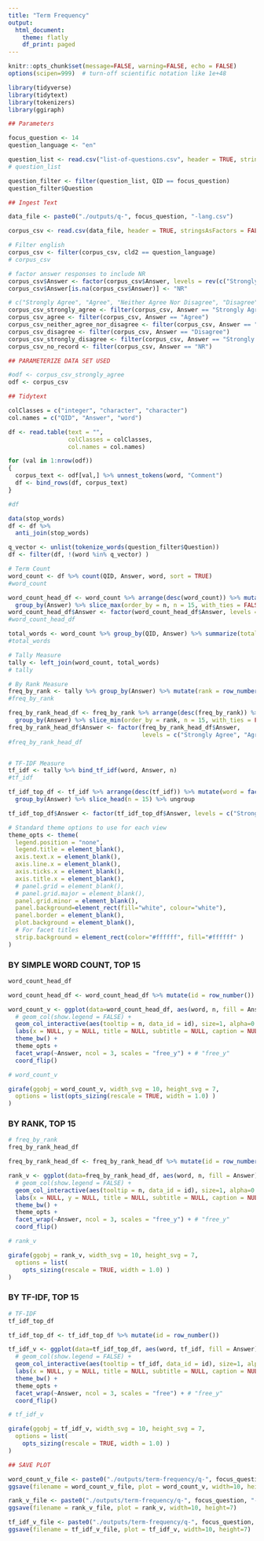 ```yaml
---
title: "Term Frequency"
output: 
  html_document:
    theme: flatly
    df_print: paged
---
```


```r

knitr::opts_chunk$set(message=FALSE, warning=FALSE, echo = FALSE)
options(scipen=999)  # turn-off scientific notation like 1e+48

library(tidyverse)
library(tidytext)
library(tokenizers)
library(ggiraph)

```



```r

## Parameters

focus_question <- 14
question_language <- "en"

question_list <- read.csv("list-of-questions.csv", header = TRUE, stringsAsFactors = FALSE, encoding="UTF-8")
# question_list

question_filter <- filter(question_list, QID == focus_question)
question_filter$Question


```



```r

## Ingest Text

data_file <- paste0("./outputs/q-", focus_question, "-lang.csv")

corpus_csv <- read.csv(data_file, header = TRUE, stringsAsFactors = FALSE, encoding="UTF-8")

# Filter english
corpus_csv <- filter(corpus_csv, cld2 == question_language)
# corpus_csv

# factor answer responses to include NR
corpus_csv$Answer <- factor(corpus_csv$Answer, levels = rev(c("Strongly Agree", "Agree", "Neither Agree Nor Disagree", "Disagree", "Strongly Disagree", "NR")))
corpus_csv$Answer[is.na(corpus_csv$Answer)] <- "NR"

# c("Strongly Agree", "Agree", "Neither Agree Nor Disagree", "Disagree", "Strongly Disagree", "NR")
corpus_csv_strongly_agree <- filter(corpus_csv, Answer == "Strongly Agree")
corpus_csv_agree <- filter(corpus_csv, Answer == "Agree")
corpus_csv_neither_agree_nor_disagree <- filter(corpus_csv, Answer == "Neither Agree Nor Disagree")
corpus_csv_disagree <- filter(corpus_csv, Answer == "Disagree")
corpus_csv_strongly_disagree <- filter(corpus_csv, Answer == "Strongly Disagree")
corpus_csv_no_record <- filter(corpus_csv, Answer == "NR")

```



```r
## PARAMETERIZE DATA SET USED

#odf <- corpus_csv_strongly_agree
odf <- corpus_csv

```



```r

## Tidytext

colClasses = c("integer", "character", "character")
col.names = c("QID", "Answer", "word")

df <- read.table(text = "",
                 colClasses = colClasses,
                 col.names = col.names)

for (val in 1:nrow(odf))
{
  corpus_text <- odf[val,] %>% unnest_tokens(word, "Comment")
  df <- bind_rows(df, corpus_text)
}

#df

data(stop_words)
df <- df %>%
  anti_join(stop_words)

q_vector <- unlist(tokenize_words(question_filter$Question))
df <- filter(df, !(word %in% q_vector) )

# Term Count
word_count <- df %>% count(QID, Answer, word, sort = TRUE)
#word_count

word_count_head_df <- word_count %>% arrange(desc(word_count)) %>% mutate(word = factor(word, levels = rev(unique(word)))) %>%
  group_by(Answer) %>% slice_max(order_by = n, n = 15, with_ties = FALSE) %>% ungroup
word_count_head_df$Answer <- factor(word_count_head_df$Answer, levels = c("Strongly Agree", "Agree", "Neither Agree Nor Disagree", "Disagree", "Strongly Disagree", "NR"))
#word_count_head_df

total_words <- word_count %>% group_by(QID, Answer) %>% summarize(total = sum(n)) # , Answer
#total_words

# Tally Measure
tally <- left_join(word_count, total_words)
# tally

# By Rank Measure
freq_by_rank <- tally %>% group_by(Answer) %>% mutate(rank = row_number(), `term frequency` = n/total)
#freq_by_rank

freq_by_rank_head_df <- freq_by_rank %>% arrange(desc(freq_by_rank)) %>% mutate(word = factor(word, levels = rev(unique(word)))) %>%
  group_by(Answer) %>% slice_min(order_by = rank, n = 15, with_ties = FALSE) %>% ungroup
freq_by_rank_head_df$Answer <- factor(freq_by_rank_head_df$Answer, 
                                      levels = c("Strongly Agree", "Agree", "Neither Agree Nor Disagree", "Disagree", "Strongly Disagree", "NR"))
#freq_by_rank_head_df


# TF-IDF Measure
tf_idf <- tally %>% bind_tf_idf(word, Answer, n)
#tf_idf

tf_idf_top_df <- tf_idf %>% arrange(desc(tf_idf)) %>% mutate(word = factor(word, levels = rev(unique(word)))) %>%
  group_by(Answer) %>% slice_head(n = 15) %>% ungroup

tf_idf_top_df$Answer <- factor(tf_idf_top_df$Answer, levels = c("Strongly Agree", "Agree", "Neither Agree Nor Disagree", "Disagree", "Strongly Disagree", "NR"))


```


```r

# Standard theme options to use for each view
theme_opts <- theme(
  legend.position = "none",
  legend.title = element_blank(),
  axis.text.x = element_blank(),
  axis.line.x = element_blank(),
  axis.ticks.x = element_blank(),
  axis.title.x = element_blank(),
  # panel.grid = element_blank(),
  # panel.grid.major = element_blank(),
  panel.grid.minor = element_blank(),
  panel.background=element_rect(fill="white", colour="white"),
  panel.border = element_blank(),
  plot.background = element_blank(),
  # For facet titles
  strip.background = element_rect(color="#ffffff", fill="#ffffff" )
)

```

### BY SIMPLE WORD COUNT, TOP 15

```r

word_count_head_df

word_count_head_df <- word_count_head_df %>% mutate(id = row_number())

word_count_v <- ggplot(data=word_count_head_df, aes(word, n, fill = Answer)) +
  # geom_col(show.legend = FALSE) +
  geom_col_interactive(aes(tooltip = n, data_id = id), size=1, alpha=0.8) +
  labs(x = NULL, y = NULL, title = NULL, subtitle = NULL, caption = NULL ) +
  theme_bw() +
  theme_opts +
  facet_wrap(~Answer, ncol = 3, scales = "free_y") + # "free_y"
  coord_flip()

# word_count_v

girafe(ggobj = word_count_v, width_svg = 10, height_svg = 7,
  options = list(opts_sizing(rescale = TRUE, width = 1.0) )
)


```

### BY RANK, TOP 15


```r

# freq_by_rank
freq_by_rank_head_df

freq_by_rank_head_df <- freq_by_rank_head_df %>% mutate(id = row_number())

rank_v <- ggplot(data=freq_by_rank_head_df, aes(word, n, fill = Answer)) +
  # geom_col(show.legend = FALSE) +
  geom_col_interactive(aes(tooltip = n, data_id = id), size=1, alpha=0.8) +
  labs(x = NULL, y = NULL, title = NULL, subtitle = NULL, caption = NULL ) +
  theme_bw() +
  theme_opts +
  facet_wrap(~Answer, ncol = 3, scales = "free_y") + # "free_y"
  coord_flip()

# rank_v

girafe(ggobj = rank_v, width_svg = 10, height_svg = 7,
  options = list(
    opts_sizing(rescale = TRUE, width = 1.0) )
)

```

### BY TF-IDF, TOP 15


```r

# TF-IDF
tf_idf_top_df

tf_idf_top_df <- tf_idf_top_df %>% mutate(id = row_number())

tf_idf_v <- ggplot(data=tf_idf_top_df, aes(word, tf_idf, fill = Answer)) +
  # geom_col(show.legend = FALSE) +
  geom_col_interactive(aes(tooltip = tf_idf, data_id = id), size=1, alpha=0.8) +
  labs(x = NULL, y = NULL, title = NULL, subtitle = NULL, caption = NULL ) +
  theme_bw() +
  theme_opts +
  facet_wrap(~Answer, ncol = 3, scales = "free") + # "free_y"
  coord_flip()

# tf_idf_v

girafe(ggobj = tf_idf_v, width_svg = 10, height_svg = 7,
  options = list(
    opts_sizing(rescale = TRUE, width = 1.0) )
)

```




```r

## SAVE PLOT

word_count_v_file <- paste0("./outputs/term-frequency/q-", focus_question, "-term-frequency-wc.svg")
ggsave(filename = word_count_v_file, plot = word_count_v, width=10, height=7)

rank_v_file <- paste0("./outputs/term-frequency/q-", focus_question, "-term-frequency-rank.svg")
ggsave(filename = rank_v_file, plot = rank_v, width=10, height=7)

tf_idf_v_file <- paste0("./outputs/term-frequency/q-", focus_question, "-term-frequency-tf-idf.svg")
ggsave(filename = tf_idf_v_file, plot = tf_idf_v, width=10, height=7)

```



